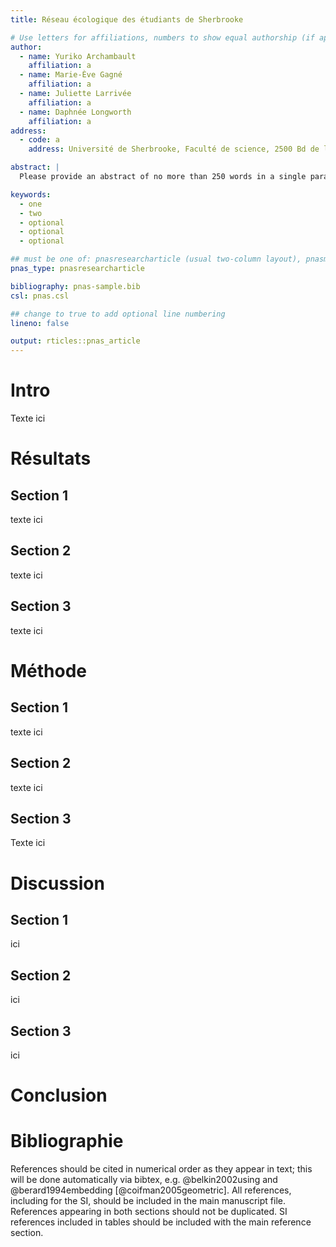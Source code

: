 ```yaml
---
title: Réseau écologique des étudiants de Sherbrooke

# Use letters for affiliations, numbers to show equal authorship (if applicable) and to indicate the corresponding author
author:
  - name: Yuriko Archambault
    affiliation: a
  - name: Marie-Ève Gagné
    affiliation: a
  - name: Juliette Larrivée
    affiliation: a
  - name: Daphnée Longworth
    affiliation: a
address:
  - code: a
    address: Université de Sherbrooke, Faculté de science, 2500 Bd de l'Univeristé, Sherbrooke, Québec, J1K 2R1

abstract: |
  Please provide an abstract of no more than 250 words in a single paragraph.

keywords:
  - one
  - two
  - optional
  - optional
  - optional

## must be one of: pnasresearcharticle (usual two-column layout), pnasmathematics (one column layout), or pnasinvited (invited submissions only)
pnas_type: pnasresearcharticle

bibliography: pnas-sample.bib
csl: pnas.csl

## change to true to add optional line numbering
lineno: false

output: rticles::pnas_article
---
```


Intro {.unnumbered}
========================================
Texte ici


Résultats {.unnumbered}
========================================

Section 1 {.unnumbered}
-----------------

texte ici

Section 2 {.unnumbered}
-----------------

texte ici

Section 3 {.unnumbered}
-----------------

texte ici

Méthode {.unnumbered}
========================================

Section 1 {.unnumbered}
-----------------

texte ici

Section 2 {.unnumbered}
-----------------

texte ici

Section 3 {.unnumbered}
-----------------
Texte ici

Discussion {.unnumbered}
========================================

Section 1 {.unnumbered}
-----------------
ici

Section 2 {.unnumbered}
-----------------
ici

Section 3 {.unnumbered}
-----------------
ici

Conclusion {.unnumbered}
========================================

Bibliographie {#references .unnumbered}
========================================

References should be cited in numerical order as they appear in text;
this will be done automatically via bibtex, e.g. @belkin2002using and
@berard1994embedding [@coifman2005geometric]. All references, including
for the SI, should be included in the main manuscript file. References
appearing in both sections should not be duplicated. SI references
included in tables should be included with the main reference section.


<!-- Leave these lines as they are at the end of your .Rmd file to ensure placement of methods & acknowledgements sections before the references-->
\showmatmethods
\pnasbreak
